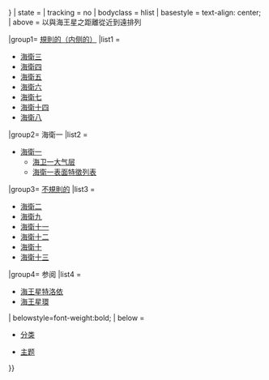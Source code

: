{{Navbox
|name  = 海王星的衛星
|title = [[海王星]]的[[衛星 (天體)|衛星]]
| border = {{{border|{{{1|}}}}}}
| state = {{{state<includeonly>|autocollapse</includeonly>}}}
| tracking = <includeonly>no</includeonly>
| bodyclass = hlist 
| basestyle = text-align: center;
| above = 以與海王星之距離從近到遠排列

|group1= [[規則衛星|規則的（内侧的）]]
|list1 = 
* [[海衛三]]
* [[海衛四]]
* [[海衛五]]
* [[海衛六]]
* [[海衛七]]
* [[海衛十四]]
* [[海衛八]]

|group2= 海衛一
|list2 = 
* [[海衛一]]
** [[海卫一大气层]]
** [[海衛一表面特徵列表|海衛一表面特徵列表]]

|group3= [[不規則衛星|不規則的]]
|list3 = 
* [[海衛二]]
* [[海衛九]]
* [[海衛十一]]
* [[海衛十二]]
* [[海衛十]]
* [[海衛十三]]

|group4= 参阅
|list4 = 
* [[海王星特洛依]]
* [[海王星環]]

| belowstyle=font-weight:bold;
| below =
<!-- * {{Icon|Book}} [[Book:Moons of Neptune|Book]] -->
* {{Icon|Category}} [[:Category:海王星的卫星|分类]]
* {{Icon|Portal}} [[Portal:太阳系|主题]]

}}<noinclude>
{{Documentation}}
</noinclude>